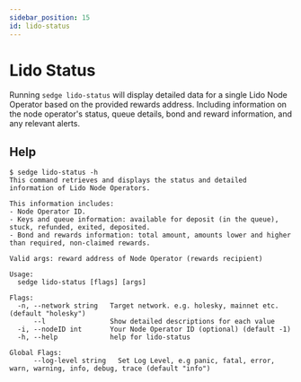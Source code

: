 ```yaml
---
sidebar_position: 15
id: lido-status
---
```


# Lido Status

Running `sedge lido-status` will display detailed data for a single Lido Node Operator based on the provided rewards address. 
Including information on the node operator's status, queue details, bond and reward information, and any relevant alerts.

## Help

```
$ sedge lido-status -h
This command retrieves and displays the status and detailed information of Lido Node Operators. 

This information includes:
- Node Operator ID.
- Keys and queue information: available for deposit (in the queue), stuck, refunded, exited, deposited.
- Bond and rewards information: total amount, amounts lower and higher than required, non-claimed rewards.

Valid args: reward address of Node Operator (rewards recipient)

Usage:
  sedge lido-status [flags] [args]

Flags:
  -n, --network string   Target network. e.g. holesky, mainnet etc. (default "holesky")
      --l                Show detailed descriptions for each value
  -i, --nodeID int       Your Node Operator ID (optional) (default -1)
  -h, --help             help for lido-status

Global Flags:
      --log-level string   Set Log Level, e.g panic, fatal, error, warn, warning, info, debug, trace (default "info")
```